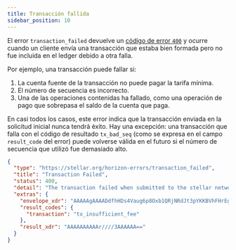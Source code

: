 ```yaml
---
title: Transacción fallida
sidebar_position: 10
---
```



El error `transaction_failed` devuelve un [código de error `400`](https://developer.mozilla.org/en-US/docs/Web/HTTP/Status/400) y ocurre cuando un cliente envía una transacción que estaba bien formada pero no fue incluida en el ledger debido a otra falla.

Por ejemplo, una transacción puede fallar si:

1. La cuenta fuente de la transacción no puede pagar la tarifa mínima.
2. El número de secuencia es incorrecto.
3. Una de las operaciones contenidas ha fallado, como una operación de pago que sobrepasa el saldo de la cuenta que paga.

En casi todos los casos, este error indica que la transacción enviada en la solicitud inicial nunca tendrá éxito. Hay una excepción: una transacción que falla con el código de resultado `tx_bad_seq` (como se expresa en el campo `result_code` del error) puede volverse válida en el futuro si el número de secuencia que utilizó fue demasiado alto.

<ExampleResponse title="Ejemplo de respuesta para un código de estado 'Transacción fallida'">

```json
{
  "type": "https://stellar.org/horizon-errors/transaction_failed",
  "title": "Transaction Failed",
  "status": 400,
  "detail": "The transaction failed when submitted to the stellar network. The `extras.result_codes` field on this response contains further details.  Descriptions of each code can be found at: https://www.stellar.org/developers/guides/concepts/list-of-operations.html",
  "extras": {
    "envelope_xdr": "AAAAAgAAAADdfhHDs4Vaug6p8Oxb1QRjNRdJt3pYKKBVhFHrEgd9QAAAAAoAEi4YAAAAAwAAAAEAAAAAAAAAAAAAAAAAAAAAAAAAAAAAAAEAAAAAAAAACwAAAAAAAAAAAAAAAAAAAAESB31AAAAAQFhc/liVXbLk3NtB2BtweFJ064JdDIfrTSrqKMhb1oIRK+0PSyvjzZTkRCJmQY3bHNXYNuepa2TF7aBdibrb1gI=",
    "result_codes": {
      "transaction": "tx_insufficient_fee"
    },
    "result_xdr": "AAAAAAAAAAr////3AAAAAA=="
  }
}
```

</ExampleResponse>
